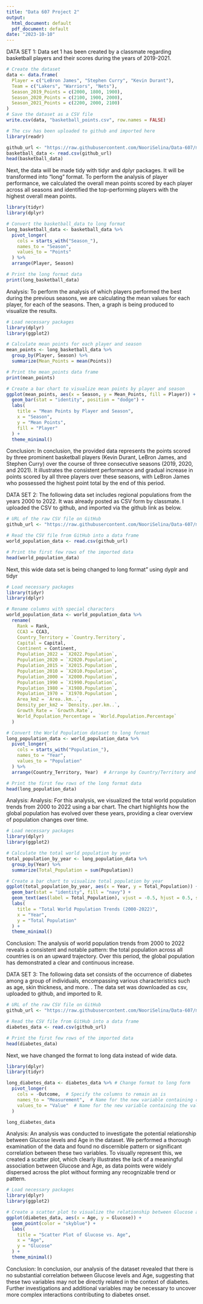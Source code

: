 ```yaml
---
title: "Data 607 Project 2"
output:
  html_document: default
  pdf_document: default
date: "2023-10-10"
---
```


DATA SET 1: Data set 1 has been created by a classmate regarding basketball players and their scores during the years of 2019-2021.
```r
# Create the dataset
data <- data.frame(
  Player = c("LeBron James", "Stephen Curry", "Kevin Durant"),
  Team = c("Lakers", "Warriors", "Nets"),
  Season_2019_Points = c(2000, 1800, 1900),
  Season_2020_Points = c(2100, 1900, 2000),
  Season_2021_Points = c(2200, 2000, 2100)
)
# Save the dataset as a CSV file
write.csv(data, "basketball_points.csv", row.names = FALSE)

# The csv has been uploaded to github and imported here
library(readr)

github_url <- "https://raw.githubusercontent.com/NooriSelina/Data-607/main/basketball_points.csv"
basketball_data <- read.csv(github_url)
head(basketball_data)
```

Next, the data will be made tidy with tidyr and dplyr packages. It will be transformed into "long" format. To perform the analysis of player performance, we calculated the overall mean points scored by each player across all seasons and identified the top-performing players with the highest overall mean points.

```r
library(tidyr)
library(dplyr)

# Convert the basketball_data to long format
long_basketball_data <- basketball_data %>%
  pivot_longer(
    cols = starts_with("Season_"),
    names_to = "Season",
    values_to = "Points"
  ) %>%
  arrange(Player, Season)

# Print the long format data
print(long_basketball_data)
```

Analysis: To perform the analysis of which players performed the best during the previous seasons, we are calculating the mean values for each player, for each of the seasons. Then, a graph is being produced to visualize the results. 

```r
# Load necessary packages
library(dplyr)
library(ggplot2)

# Calculate mean points for each player and season
mean_points <- long_basketball_data %>%
  group_by(Player, Season) %>%
  summarize(Mean_Points = mean(Points))

# Print the mean_points data frame
print(mean_points)

# Create a bar chart to visualize mean points by player and season
ggplot(mean_points, aes(x = Season, y = Mean_Points, fill = Player)) +
  geom_bar(stat = "identity", position = "dodge") +
  labs(
    title = "Mean Points by Player and Season",
    x = "Season",
    y = "Mean Points",
    fill = "Player"
  ) +
  theme_minimal()

```
Conclusion: In conclusion, the provided data represents the points scored by three prominent basketball players (Kevin Durant, LeBron James, and Stephen Curry) over the course of three consecutive seasons (2019, 2020, and 2021). It illustrates the consistent performance and gradual increase in points scored by all three players over these seasons, with LeBron James who possessed the highest point total by the end of this period.


DATA SET 2: The following data set includes regional populations from the years 2000 to 2022. It was already posted as CSV form by classmate. I uploaded the CSV to github, and imported via the github link as below.
```r
# URL of the raw CSV file on GitHub
github_url <- "https://raw.githubusercontent.com/NooriSelina/Data-607/main/world_population.csv"

# Read the CSV file from GitHub into a data frame
world_population_data <- read.csv(github_url)

# Print the first few rows of the imported data
head(world_population_data)
```

Next, this wide data set is being changed to long format" using dyplr and tidyr

```r
# Load necessary packages
library(tidyr)
library(dplyr)

# Rename columns with special characters
world_population_data <- world_population_data %>%
  rename(
    Rank = Rank,
    CCA3 = CCA3,
    Country_Territory = `Country.Territory`,
    Capital = Capital,
    Continent = Continent,
    Population_2022 = `X2022.Population`,
    Population_2020 = `X2020.Population`,
    Population_2015 = `X2015.Population`,
    Population_2010 = `X2010.Population`,
    Population_2000 = `X2000.Population`,
    Population_1990 = `X1990.Population`,
    Population_1980 = `X1980.Population`,
    Population_1970 = `X1970.Population`,
    Area_km2 = `Area..km..`,
    Density_per_km2 = `Density..per.km..`,
    Growth_Rate = `Growth.Rate`,
    World_Population_Percentage = `World.Population.Percentage`
  )

# Convert the World Population dataset to long format
long_population_data <- world_population_data %>%
  pivot_longer(
    cols = starts_with("Population_"),
    names_to = "Year",
    values_to = "Population"
  ) %>%
  arrange(Country_Territory, Year)  # Arrange by Country/Territory and Year

# Print the first few rows of the long format data
head(long_population_data)
```
Analysis: Analysis: For this analysis, we visualized the total world population trends from 2000 to 2022 using a bar chart. The chart highlights how the global population has evolved over these years, providing a clear overview of population changes over time.


```r
# Load necessary packages
library(dplyr)
library(ggplot2)

# Calculate the total world population by year
total_population_by_year <- long_population_data %>%
  group_by(Year) %>%
  summarize(Total_Population = sum(Population))

# Create a bar chart to visualize total population by year
ggplot(total_population_by_year, aes(x = Year, y = Total_Population)) +
  geom_bar(stat = "identity", fill = "navy") +
  geom_text(aes(label = Total_Population), vjust = -0.5, hjust = 0.5, size = 3) +  # Add text annotations
  labs(
    title = "Total World Population Trends (2000-2022)",
    x = "Year",
    y = "Total Population"
  ) +
  theme_minimal()

```
Conclusion: The analysis of world population trends from 2000 to 2022 reveals a consistent and notable pattern: the total population across all countries is on an upward trajectory. Over this period, the global population has demonstrated a clear and continuous increase. 



DATA SET 3: The following data set consists of the occurrence of diabetes among a group of individuals, encompassing various characteristics such as age, skin thickness, and more. . The data set was downloaded as csv, uploaded to github, and imported to R.
```r
# URL of the raw CSV file on GitHub
github_url <- "https://raw.githubusercontent.com/NooriSelina/Data-607/main/diabetes%20(1).csv"

# Read the CSV file from GitHub into a data frame
diabetes_data <- read.csv(github_url)

# Print the first few rows of the imported data
head(diabetes_data)

```
Next, we have changed the format to long data instead of wide data. 
```r
library(dplyr)
library(tidyr)

long_diabetes_data <- diabetes_data %>% # Change format to long form
  pivot_longer(
    cols = -Outcome,  # Specify the columns to remain as is 
    names_to = "Measurement",  # Name for the new variable containing column names
    values_to = "Value"  # Name for the new variable containing the values
  )

long_diabetes_data

```
Analysis: An analysis was conducted to investigate the potential relationship between Glucose levels and Age in the dataset. We performed a thorough examination of the data and found no discernible pattern or significant correlation between these two variables. To visually represent this, we created a scatter plot, which clearly illustrates the lack of a meaningful association between Glucose and Age, as data points were widely dispersed across the plot without forming any recognizable trend or pattern.

```r
# Load necessary packages
library(dplyr)
library(ggplot2)

# Create a scatter plot to visualize the relationship between Glucose and Age
ggplot(diabetes_data, aes(x = Age, y = Glucose)) +
  geom_point(color = "skyblue") +
  labs(
    title = "Scatter Plot of Glucose vs. Age",
    x = "Age",
    y = "Glucose"
  ) +
  theme_minimal()

```
Conclusion: In conclusion, our analysis of the dataset revealed that there is no substantial correlation between Glucose levels and Age, suggesting that these two variables may not be directly related in the context of diabetes. Further investigations and additional variables may be necessary to uncover more complex interactions contributing to diabetes onset.
